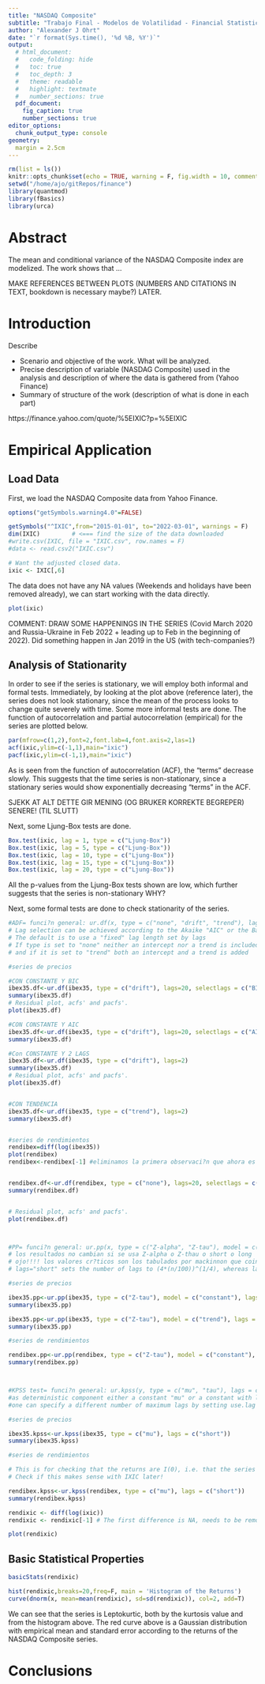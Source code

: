 ```yaml
---
title: "NASDAQ Composite"
subtitle: "Trabajo Final - Modelos de Volatilidad - Financial Statistics"
author: "Alexander J Ohrt"
date: "`r format(Sys.time(), '%d %B, %Y')`"
output: 
  # html_document:
  #   code_folding: hide
  #   toc: true
  #   toc_depth: 3
  #   theme: readable
  #   highlight: textmate
  #   number_sections: true
  pdf_document:
    fig_caption: true
    number_sections: true
editor_options: 
  chunk_output_type: console
geometry:
  margin = 2.5cm
---
```


\tableofcontents
\newpage

```r
rm(list = ls())
knitr::opts_chunk$set(echo = TRUE, warning = F, fig.width = 10, comment = "#>")
setwd("/home/ajo/gitRepos/finance")
library(quantmod)
library(fBasics)
library(urca)
```

# Abstract
The mean and conditional variance of the NASDAQ Composite index are modelized. The work shows that ...

MAKE REFERENCES BETWEEN PLOTS (NUMBERS AND CITATIONS IN TEXT, bookdown is necessary maybe?) LATER. 

\newpage
# Introduction 
Describe

* Scenario and objective of the work. What will be analyzed. 
* Precise description of variable (NASDAG Composite) used in the analysis and description of where the data is gathered from (Yahoo Finance)
* Summary of structure of the work (description of what is done in each part)

https://finance.yahoo.com/quote/%5EIXIC?p=%5EIXIC


\newpage
# Empirical Application

## Load Data 
First, we load the NASDAQ Composite data from Yahoo Finance.

```r
options("getSymbols.warning4.0"=FALSE)
```


```r
getSymbols("^IXIC",from="2015-01-01", to="2022-03-01", warnings = F) 
dim(IXIC)         # <=== find the size of the data downloaded
#write.csv(IXIC, file = "IXIC.csv", row.names = F)
#data <- read.csv2("IXIC.csv")

# Want the adjusted closed data.
ixic <- IXIC[,6]
```

The data does not have any NA values (Weekends and holidays have been removed already), we can start working with the data directly. 

```r
plot(ixic)
```

COMMENT: DRAW SOME HAPPENINGS IN THE SERIES (Covid March 2020 and Russia-Ukraine in Feb 2022 + leading up to Feb in the beginning of 2022). Did something happen in Jan 2019 in the US (with tech-companies?)


## Analysis of Stationarity
In order to see if the series is stationary, we will employ both informal and formal tests. Immediately, by looking at the plot above (reference later), the series does not look stationary, since the mean of the process looks to change quite severely with time. Some more informal tests are done. The function of autocorrelation and partial autocorrelation (empirical) for the series are plotted below. 

```r
par(mfrow=c(1,2),font=2,font.lab=4,font.axis=2,las=1) 
acf(ixic,ylim=c(-1,1),main="ixic")
pacf(ixic,ylim=c(-1,1),main="ixic")
```

As is seen from the function of autocorrelation (ACF), the "terms" decrease slowly. This suggests that the time series is non-stationary, since a stationary series would show exponentially decreasing "terms" in the ACF. 

SJEKK AT ALT DETTE GIR MENING (OG BRUKER KORREKTE BEGREPER) SENERE! (TIL SLUTT)

Next, some Ljung-Box tests are done. 

```r
Box.test(ixic, lag = 1, type = c("Ljung-Box"))
Box.test(ixic, lag = 5, type = c("Ljung-Box"))
Box.test(ixic, lag = 10, type = c("Ljung-Box"))
Box.test(ixic, lag = 15, type = c("Ljung-Box"))
Box.test(ixic, lag = 20, type = c("Ljung-Box"))
```

All the p-values from the Ljung-Box tests shown are low, which further suggests that the series is non-stationary WHY?

Next, some formal tests are done to check stationarity of the series. 

```r
#ADF= funci?n general: ur.df(x, type = c("none", "drift", "trend"), lags = 1, selectlags = c("Fixed", "AIC", "BIC"))  
# Lag selection can be achieved according to the Akaike "AIC" or the Bayes "BIC" information criteria. The maximum number of lags considered is set by lags.
# The default is to use a "fixed" lag length set by lags
# If type is set to "none" neither an intercept nor a trend is included in the test regression. If it is set to "drift" an intercept is added
# and if it is set to "trend" both an intercept and a trend is added

#series de precios

#CON CONSTANTE Y BIC
ibex35.df<-ur.df(ibex35, type = c("drift"), lags=20, selectlags = c("BIC"))
summary(ibex35.df)	
# Residual plot, acfs' and pacfs'.
plot(ibex35.df)

#CON CONSTANTE Y AIC
ibex35.df<-ur.df(ibex35, type = c("drift"), lags=20, selectlags = c("AIC"))
summary(ibex35.df)	

#Con CONSTANTE Y 2 LAGS
ibex35.df<-ur.df(ibex35, type = c("drift"), lags=2)
summary(ibex35.df)	
# Residual plot, acfs' and pacfs'.
plot(ibex35.df)


#CON TENDENCIA
ibex35.df<-ur.df(ibex35, type = c("trend"), lags=2)
summary(ibex35.df)


#series de rendimientos
rendibex=diff(log(ibex35))
plot(rendibex)
rendibex<-rendibex[-1] #eliminamos la primera observaci?n que ahora es NA porque si no, el contraste da un error


rendibex.df<-ur.df(rendibex, type = c("none"), lags=20, selectlags = c("BIC"))
summary(rendibex.df)	


# Residual plot, acfs' and pacfs'.
plot(rendibex.df)



#PP= funci?n general: ur.pp(x, type = c("Z-alpha", "Z-tau"), model = c("constant", "trend"), lags = c("short", "long"), use.lag = NULL) # use.lag=NULL es para especificar el lag
# los resultados no cambian si se usa Z-alpha o Z-thau o short o long
# ojo!!!! los valores cr?ticos son los tabulados por mackinnon que coinciden con los del ADF test (Z-tau los da pero Z-alpha no los da)  
# lags="short" sets the number of lags to (4*(n/100))^(1/4), whereas lags="long" sets the number of lags to (12*(n/100))^(1/4). 

#series de precios

ibex35.pp<-ur.pp(ibex35, type = c("Z-tau"), model = c("constant"), lags = c("long"))
summary(ibex35.pp)	

ibex35.pp<-ur.pp(ibex35, type = c("Z-tau"), model = c("trend"), lags = c("short"))
summary(ibex35.pp)

#series de rendimientos

rendibex.pp<-ur.pp(rendibex, type = c("Z-tau"), model = c("constant"), lags = c("short"))
summary(rendibex.pp)	



#KPSS test= funci?n general: ur.kpss(y, type = c("mu", "tau"), lags = c("short", "long", "nil"), use.lag = NULL) #The test types specify
#as deterministic component either a constant "mu" or a constant with linear trend "tau".If lags="nil" is choosen, then no error correction is made. Furthermore,
#one can specify a different number of maximum lags by setting use.lag accordingly.

#series de precios

ibex35.kpss<-ur.kpss(ibex35, type = c("mu"), lags = c("short"))
summary(ibex35.kpss)

#series de rendimientos

# This is for checking that the returns are I(0), i.e. that the series is I(0)
# Check if this makes sense with IXIC later!

rendibex.kpss<-ur.kpss(rendibex, type = c("mu"), lags = c("short"))
summary(rendibex.kpss)
```




```r
rendixic <- diff(log(ixic))
rendixic <- rendixic[-1] # The first difference is NA, needs to be removed. 
```

```r
plot(rendixic)
```


## Basic Statistical Properties

```r
basicStats(rendixic)
```

```r
hist(rendixic,breaks=20,freq=F, main = 'Histogram of the Returns')
curve(dnorm(x, mean=mean(rendixic), sd=sd(rendixic)), col=2, add=T)
```

We can see that the series is Leptokurtic, both by the kurtosis value and from the histogram above. The red curve above is a Gaussian distribution with empirical mean and standard error according to the returns of the NASDAQ Composite series. 



# Conclusions 
